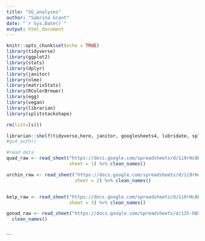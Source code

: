 ```yaml
---
title: "SG_analyses"
author: "Sabrina Grant"
date: "`r Sys.Date()`"
output: html_document
---
```


```r
knitr::opts_chunk$set(echo = TRUE)
library(tidyverse)
library(ggplot2)
library(stats)
library(dplyr)
library(janitor)
library(nlme)
library(matrixStats)
library(RColorBrewer)
library(egg)
library(vegan)
library(librarian)
library(splitstackshape)
```


```r
rm(list=ls())

librarian::shelf(tidyverse,here, janitor, googlesheets4, lubridate, splitstackshape)
#gs4_auth()

#read data
quad_raw <- read_sheet("https://docs.google.com/spreadsheets/d/1i9rHc8EAjMcqUqUDwjHtGhytUdG49VTSG9vfKmDPerQ/edit?gid=0#gid=0",
                       sheet = 1) %>% clean_names()

urchin_raw <- read_sheet("https://docs.google.com/spreadsheets/d/1i9rHc8EAjMcqUqUDwjHtGhytUdG49VTSG9vfKmDPerQ/edit?gid=0#gid=0",
                         sheet = 2) %>% clean_names()


kelp_raw <- read_sheet("https://docs.google.com/spreadsheets/d/1i9rHc8EAjMcqUqUDwjHtGhytUdG49VTSG9vfKmDPerQ/edit?gid=0#gid=0",
                       sheet = 3) %>% clean_names()

gonad_raw <- read_sheet("https://docs.google.com/spreadsheets/d/1Ih-hBXRtfXVMdxw5ibZnXy_dZErdcx5FfeKMSc0HEc4/edit?gid=0#gid=0") %>%
  clean_names()

```
```r

```

```


